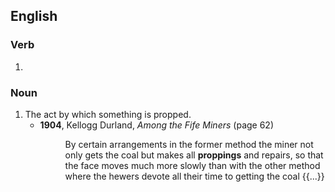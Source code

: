 ==English==

===Verb===
{{head|en|present participle}}

# {{present participle of|prop|lang=en|nocat=1}}

===Noun===
{{en-noun}}

# The act by which something is propped.
#* '''1904''', Kellogg Durland, ''Among the Fife Miners'' (page 62)
#*: By certain arrangements in the former method the miner not only gets the coal but makes all '''proppings''' and repairs, so that the face moves much more slowly than with the other method where the hewers devote all their time to getting the coal {{...}}